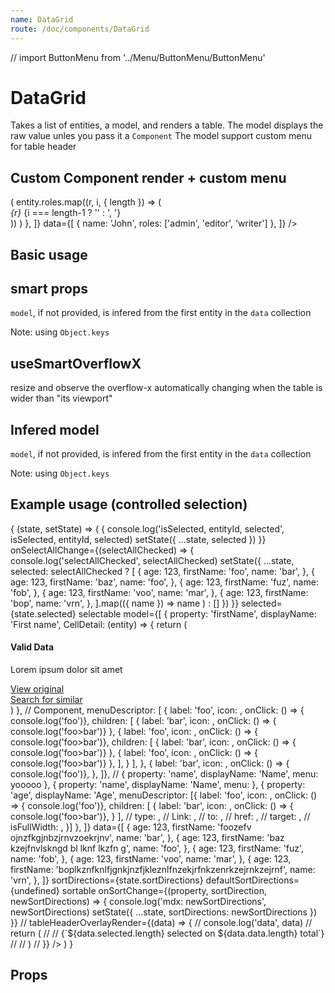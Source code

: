 ```yaml
---
name: DataGrid
route: /doc/components/DataGrid
---
```


// import ButtonMenu from '../Menu/ButtonMenu/ButtonMenu'




# DataGrid

Takes a list of entities, a model, and renders a table.
The model displays the raw value unles you pass it a `Component`
The model support custom menu for table header




## Custom Component render + custom menu

<Playground>
  <ThemeProvider>
  <DataGrid
    model={[
      { 
        property: 'name',
        displayName: 'Name',
      },
      {
        property: 'roles',
        displayName: 'User groups',
        Component: (entity) => (
          entity.roles.map((r, i, { length }) => (
            <div>
              <i>{r}</i>
              {i === length-1 ? '' : ', '}
            </div>
          ))
        )
      },
    ]}
    data={[
      { name: 'John', roles: ['admin', 'editor', 'writer'] },
    ]}
  />
</ThemeProvider>
</Playground>






## Basic usage

<Playground>
  <ThemeProvider>
    <DataGrid
      resizable
      model={[
        { property: 'constructor', displayName: 'Main Constructor' },
        { property: 'model', displayName: 'Vehicule Model' },
        { property: 'application', displayName: 'Terrain' },
      ]}
      data={[
        { constructor: 'SpaceX - $$$$$$$$$$$$$$$$ $$$$$$$$$$$$$$$ $$$$$$$$$$$$$$$ $$$$$$$$$$$$$$$ $$$$$$$$$$$$$$$ $$$$$$$$$$$$$$$ $$$$$$$$$$$$$$$$$$$$$$$$$$$$$$ $$$$$$$$$$$$$$$ $$$$$$$$$$$$$$$ $$$$$$$$$$$$$$$ $$$$$$$$$$$$$$$ $$$$$$$$$$$$$$$ $$$$$$$$$$$$$$$ $$$$$$$$$$$$$$$', model: 'falcon', application: 'space' },
        { constructor: 'Tesla', model: 'model X', application: 'earth, mars' },
        { constructor: 'SpaceX', model: 'dragon', application: 'space' },
      ]}
    />
  </ThemeProvider>
</Playground>




## smart props

`model`, if not provided, is infered from the first entity in the `data` collection

Note: using `Object.keys`


<Playground>
  <ThemeProvider>
    <DataGrid
      useSmartOverflowX
      resizable
      model={[{
        property: 'constructor',
        displayName: 'Constructor',
      }, {
        property: 'model',
        displayName: 'Model',
      }]}
      data={[
        { constructor: 'Application/vnd Openxmlformats Officedocument Presentationml Presentation', model: 'falcon', foo: 'bar', year: 2016 },
        { constructor: 'Tesla', model: 'model X', foo: 'bar', year: 2017  },
        { constructor: 'SpaceX', model: 'Falcon heavy', foo: 'bar', year: 2014  },
        { constructor: 'SpaceX', model: 'Falcon 9', foo: 'bar', year: 2018  },
        { constructor: 'SpaceX', model: 'Application/vnd Openxmlformats Officedocument Presentationml Presentation', foo: 'bar', year: 2019  },
      ]}
    />
  </ThemeProvider>
</Playground>




## useSmartOverflowX


resize and observe the overflow-x automatically changing when the table is wider than "its viewport"

<Playground>
  <ThemeProvider>
    <div>
      <DataGrid
        reorderable
        resizable
        useSmartOverflowX
        data={[
          { constructor: 'SpaceX - $$$$$$$$$$$$$$$$ $$$$$$$$$$$$$$$ $$$$$$$$$$$$$$$ $$$$$$$$$$$$$$$ $$$$$$$$$$$$$$$ $$$$$$$$$$$$$$$ $$$$$$$$$$$$$$$$$$$$$$$$$$$$$$ $$$$$$$$$$$$$$$ $$$$$$$$$$$$$$$ $$$$$$$$$$$$$$$ $$$$$$$$$$$$$$$ $$$$$$$$$$$$$$$ $$$$$$$$$$$$$$$ $$$$$$$$$$$$$$$', model: 'falcon  - $$$$$$$$$$$$$$$$', fooz: 'bar  - $$$$$$$$$$$$$$$$', foo: ' - $$$$$$$$$$$$$$$$', bar:  '- $$$$$$$$$$$$$$$$', baz: ' - $$$$$$$$$$$$$$$$ $$$$$$$$$$$$$$$$$$$$$$$$$$$$$$$$$$$$$$$$$$$$$$$$ $$$$$$$$$$$$$$$$$$$$$$$$$$$$$$$$$$$$$$$$$$$$$$$$ $$$$$$$$$$$$$$$$$$$$$$$$$$$$$$$$$$$$$$$$$$$$$$$$ $$$$$$$$$$$$$$$$$$$$$$$$$$$$$$$$$$$$$$$$$$$$$$$$ $$$$$$$$$$$$$$$$$$$$$$$$$$$$$$$$$$$$$$$$$$$$$$$$ $$$$$$$$$$$$$$$$$$$$$$$$$$$$$$$$$$$$$$$$$$$$$$$$ $$$$$$$$$$$$$$$$$$$$$$$$$$$$$$$$$$$$$$$$$$$$$$$$ $$$$$$$$$$$$$$$$$$$$$$$$$$$$$$$$$$$$$$$$$$$$$$$$ $$$$$$$$$$$$$$$$$$$$$$$$$$$$$$$$$$$$$$$$$$$$$$$$ $$$$$$$$$$$$$$$$$$$$$$$$$$$$$$$$$$$$$$$$$$$$$$$$ $$$$$$$$$$$$$$$$$$$$$$$$$$$$$$$$$$$$$$$$$$$$$$$$ $$$$$$$$$$$$$$$$$$$$$$$$$$$$$$$$' },
          { constructor: 'Tesla - $$$$$$$$$$$$$$$$', model: 'model X', fooz: 'bar  - $$$$$$$$$$$$$$$$', foo: ' - $$$$$$$$$$$$$$$$', bar:  '- $$$$$$$$$$$$$$$$', baz: ' - $$$$$$$$$$$$$$$$ $$$$$$$$$$$$$$$$$$$$$$$$$$$$$$$$$$$$$$$$$$$$$$$$ $$$$$$$$$$$$$$$$$$$$$$$$$$$$$$$$$$$$$$$$$$$$$$$$ $$$$$$$$$$$$$$$$$$$$$$$$$$$$$$$$$$$$$$$$$$$$$$$$ $$$$$$$$$$$$$$$$$$$$$$$$$$$$$$$$$$$$$$$$$$$$$$$$ $$$$$$$$$$$$$$$$$$$$$$$$$$$$$$$$$$$$$$$$$$$$$$$$ $$$$$$$$$$$$$$$$$$$$$$$$$$$$$$$$$$$$$$$$$$$$$$$$ $$$$$$$$$$$$$$$$$$$$$$$$$$$$$$$$$$$$$$$$$$$$$$$$ $$$$$$$$$$$$$$$$$$$$$$$$$$$$$$$$$$$$$$$$$$$$$$$$ $$$$$$$$$$$$$$$$$$$$$$$$$$$$$$$$$$$$$$$$$$$$$$$$ $$$$$$$$$$$$$$$$$$$$$$$$$$$$$$$$$$$$$$$$$$$$$$$$ $$$$$$$$$$$$$$$$$$$$$$$$$$$$$$$$$$$$$$$$$$$$$$$$ $$$$$$$$$$$$$$$$$$$$$$$$$$$$$$$$'  },
          { constructor: 'SpaceX - $$$$$$$$$$$$$$$$ $$$$$$$$$$$$$$$ $$$$$$$$$$$$$$$ $$$$$$$$$$$$$$$ $$$$$$$$$$$$$$$ $$$$$$$$$$$$$$$ $$$$$$$$$$$$$$$$$$$$$$$$$$$$$$ $$$$$$$$$$$$$$$ $$$$$$$$$$$$$$$ $$$$$$$$$$$$$$$ $$$$$$$$$$$$$$$ $$$$$$$$$$$$$$$ $$$$$$$$$$$$$$$ $$$$$$$$$$$$$$$', model: 'falcon  - $$$$$$$$$$$$$$$$', fooz: 'bar  - $$$$$$$$$$$$$$$$', foo: ' - $$$$$$$$$$$$$$$$', bar:  '- $$$$$$$$$$$$$$$$', baz: ' - $$$$$$$$$$$$$$$$ $$$$$$$$$$$$$$$$$$$$$$$$$$$$$$$$$$$$$$$$$$$$$$$$ $$$$$$$$$$$$$$$$$$$$$$$$$$$$$$$$$$$$$$$$$$$$$$$$ $$$$$$$$$$$$$$$$$$$$$$$$$$$$$$$$$$$$$$$$$$$$$$$$ $$$$$$$$$$$$$$$$$$$$$$$$$$$$$$$$$$$$$$$$$$$$$$$$ $$$$$$$$$$$$$$$$$$$$$$$$$$$$$$$$$$$$$$$$$$$$$$$$ $$$$$$$$$$$$$$$$$$$$$$$$$$$$$$$$$$$$$$$$$$$$$$$$ $$$$$$$$$$$$$$$$$$$$$$$$$$$$$$$$$$$$$$$$$$$$$$$$ $$$$$$$$$$$$$$$$$$$$$$$$$$$$$$$$$$$$$$$$$$$$$$$$ $$$$$$$$$$$$$$$$$$$$$$$$$$$$$$$$$$$$$$$$$$$$$$$$ $$$$$$$$$$$$$$$$$$$$$$$$$$$$$$$$$$$$$$$$$$$$$$$$ $$$$$$$$$$$$$$$$$$$$$$$$$$$$$$$$$$$$$$$$$$$$$$$$ $$$$$$$$$$$$$$$$$$$$$$$$$$$$$$$$' },
          { constructor: 'Tesla - $$$$$$$$$$$$$$$$', model: 'model X', fooz: 'bar  - $$$$$$$$$$$$$$$$', foo: ' - $$$$$$$$$$$$$$$$', bar:  '- $$$$$$$$$$$$$$$$', baz: ' - $$$$$$$$$$$$$$$$ $$$$$$$$$$$$$$$$$$$$$$$$$$$$$$$$$$$$$$$$$$$$$$$$ $$$$$$$$$$$$$$$$$$$$$$$$$$$$$$$$$$$$$$$$$$$$$$$$ $$$$$$$$$$$$$$$$$$$$$$$$$$$$$$$$$$$$$$$$$$$$$$$$ $$$$$$$$$$$$$$$$$$$$$$$$$$$$$$$$$$$$$$$$$$$$$$$$ $$$$$$$$$$$$$$$$$$$$$$$$$$$$$$$$$$$$$$$$$$$$$$$$ $$$$$$$$$$$$$$$$$$$$$$$$$$$$$$$$$$$$$$$$$$$$$$$$ $$$$$$$$$$$$$$$$$$$$$$$$$$$$$$$$$$$$$$$$$$$$$$$$ $$$$$$$$$$$$$$$$$$$$$$$$$$$$$$$$$$$$$$$$$$$$$$$$ $$$$$$$$$$$$$$$$$$$$$$$$$$$$$$$$$$$$$$$$$$$$$$$$ $$$$$$$$$$$$$$$$$$$$$$$$$$$$$$$$$$$$$$$$$$$$$$$$ $$$$$$$$$$$$$$$$$$$$$$$$$$$$$$$$$$$$$$$$$$$$$$$$ $$$$$$$$$$$$$$$$$$$$$$$$$$$$$$$$'  },
          { constructor: 'SpaceX - $$$$$$$$$$$$$$$$ $$$$$$$$$$$$$$$ $$$$$$$$$$$$$$$ $$$$$$$$$$$$$$$ $$$$$$$$$$$$$$$ $$$$$$$$$$$$$$$ $$$$$$$$$$$$$$$$$$$$$$$$$$$$$$ $$$$$$$$$$$$$$$ $$$$$$$$$$$$$$$ $$$$$$$$$$$$$$$ $$$$$$$$$$$$$$$ $$$$$$$$$$$$$$$ $$$$$$$$$$$$$$$ $$$$$$$$$$$$$$$', model: 'falcon  - $$$$$$$$$$$$$$$$', fooz: 'bar  - $$$$$$$$$$$$$$$$', foo: ' - $$$$$$$$$$$$$$$$', bar:  '- $$$$$$$$$$$$$$$$', baz: ' - $$$$$$$$$$$$$$$$ $$$$$$$$$$$$$$$$$$$$$$$$$$$$$$$$$$$$$$$$$$$$$$$$ $$$$$$$$$$$$$$$$$$$$$$$$$$$$$$$$$$$$$$$$$$$$$$$$ $$$$$$$$$$$$$$$$$$$$$$$$$$$$$$$$$$$$$$$$$$$$$$$$ $$$$$$$$$$$$$$$$$$$$$$$$$$$$$$$$$$$$$$$$$$$$$$$$ $$$$$$$$$$$$$$$$$$$$$$$$$$$$$$$$$$$$$$$$$$$$$$$$ $$$$$$$$$$$$$$$$$$$$$$$$$$$$$$$$$$$$$$$$$$$$$$$$ $$$$$$$$$$$$$$$$$$$$$$$$$$$$$$$$$$$$$$$$$$$$$$$$ $$$$$$$$$$$$$$$$$$$$$$$$$$$$$$$$$$$$$$$$$$$$$$$$ $$$$$$$$$$$$$$$$$$$$$$$$$$$$$$$$$$$$$$$$$$$$$$$$ $$$$$$$$$$$$$$$$$$$$$$$$$$$$$$$$$$$$$$$$$$$$$$$$ $$$$$$$$$$$$$$$$$$$$$$$$$$$$$$$$$$$$$$$$$$$$$$$$ $$$$$$$$$$$$$$$$$$$$$$$$$$$$$$$$' },
          { constructor: 'Tesla - $$$$$$$$$$$$$$$$', model: 'model X', fooz: 'bar  - $$$$$$$$$$$$$$$$', foo: ' - $$$$$$$$$$$$$$$$', bar:  '- $$$$$$$$$$$$$$$$', baz: ' - $$$$$$$$$$$$$$$$ $$$$$$$$$$$$$$$$$$$$$$$$$$$$$$$$$$$$$$$$$$$$$$$$ $$$$$$$$$$$$$$$$$$$$$$$$$$$$$$$$$$$$$$$$$$$$$$$$ $$$$$$$$$$$$$$$$$$$$$$$$$$$$$$$$$$$$$$$$$$$$$$$$ $$$$$$$$$$$$$$$$$$$$$$$$$$$$$$$$$$$$$$$$$$$$$$$$ $$$$$$$$$$$$$$$$$$$$$$$$$$$$$$$$$$$$$$$$$$$$$$$$ $$$$$$$$$$$$$$$$$$$$$$$$$$$$$$$$$$$$$$$$$$$$$$$$ $$$$$$$$$$$$$$$$$$$$$$$$$$$$$$$$$$$$$$$$$$$$$$$$ $$$$$$$$$$$$$$$$$$$$$$$$$$$$$$$$$$$$$$$$$$$$$$$$ $$$$$$$$$$$$$$$$$$$$$$$$$$$$$$$$$$$$$$$$$$$$$$$$ $$$$$$$$$$$$$$$$$$$$$$$$$$$$$$$$$$$$$$$$$$$$$$$$ $$$$$$$$$$$$$$$$$$$$$$$$$$$$$$$$$$$$$$$$$$$$$$$$ $$$$$$$$$$$$$$$$$$$$$$$$$$$$$$$$'  },
          { constructor: 'SpaceX - $$$$$$$$$$$$$$$$ $$$$$$$$$$$$$$$ $$$$$$$$$$$$$$$ $$$$$$$$$$$$$$$ $$$$$$$$$$$$$$$ $$$$$$$$$$$$$$$ $$$$$$$$$$$$$$$$$$$$$$$$$$$$$$ $$$$$$$$$$$$$$$ $$$$$$$$$$$$$$$ $$$$$$$$$$$$$$$ $$$$$$$$$$$$$$$ $$$$$$$$$$$$$$$ $$$$$$$$$$$$$$$ $$$$$$$$$$$$$$$', model: 'falcon  - $$$$$$$$$$$$$$$$', fooz: 'bar  - $$$$$$$$$$$$$$$$', foo: ' - $$$$$$$$$$$$$$$$', bar:  '- $$$$$$$$$$$$$$$$', baz: ' - $$$$$$$$$$$$$$$$ $$$$$$$$$$$$$$$$$$$$$$$$$$$$$$$$$$$$$$$$$$$$$$$$ $$$$$$$$$$$$$$$$$$$$$$$$$$$$$$$$$$$$$$$$$$$$$$$$ $$$$$$$$$$$$$$$$$$$$$$$$$$$$$$$$$$$$$$$$$$$$$$$$ $$$$$$$$$$$$$$$$$$$$$$$$$$$$$$$$$$$$$$$$$$$$$$$$ $$$$$$$$$$$$$$$$$$$$$$$$$$$$$$$$$$$$$$$$$$$$$$$$ $$$$$$$$$$$$$$$$$$$$$$$$$$$$$$$$$$$$$$$$$$$$$$$$ $$$$$$$$$$$$$$$$$$$$$$$$$$$$$$$$$$$$$$$$$$$$$$$$ $$$$$$$$$$$$$$$$$$$$$$$$$$$$$$$$$$$$$$$$$$$$$$$$ $$$$$$$$$$$$$$$$$$$$$$$$$$$$$$$$$$$$$$$$$$$$$$$$ $$$$$$$$$$$$$$$$$$$$$$$$$$$$$$$$$$$$$$$$$$$$$$$$ $$$$$$$$$$$$$$$$$$$$$$$$$$$$$$$$$$$$$$$$$$$$$$$$ $$$$$$$$$$$$$$$$$$$$$$$$$$$$$$$$' },
          { constructor: 'Tesla - $$$$$$$$$$$$$$$$', model: 'model X', fooz: 'bar  - $$$$$$$$$$$$$$$$', foo: ' - $$$$$$$$$$$$$$$$', bar:  '- $$$$$$$$$$$$$$$$', baz: ' - $$$$$$$$$$$$$$$$ $$$$$$$$$$$$$$$$$$$$$$$$$$$$$$$$$$$$$$$$$$$$$$$$ $$$$$$$$$$$$$$$$$$$$$$$$$$$$$$$$$$$$$$$$$$$$$$$$ $$$$$$$$$$$$$$$$$$$$$$$$$$$$$$$$$$$$$$$$$$$$$$$$ $$$$$$$$$$$$$$$$$$$$$$$$$$$$$$$$$$$$$$$$$$$$$$$$ $$$$$$$$$$$$$$$$$$$$$$$$$$$$$$$$$$$$$$$$$$$$$$$$ $$$$$$$$$$$$$$$$$$$$$$$$$$$$$$$$$$$$$$$$$$$$$$$$ $$$$$$$$$$$$$$$$$$$$$$$$$$$$$$$$$$$$$$$$$$$$$$$$ $$$$$$$$$$$$$$$$$$$$$$$$$$$$$$$$$$$$$$$$$$$$$$$$ $$$$$$$$$$$$$$$$$$$$$$$$$$$$$$$$$$$$$$$$$$$$$$$$ $$$$$$$$$$$$$$$$$$$$$$$$$$$$$$$$$$$$$$$$$$$$$$$$ $$$$$$$$$$$$$$$$$$$$$$$$$$$$$$$$$$$$$$$$$$$$$$$$ $$$$$$$$$$$$$$$$$$$$$$$$$$$$$$$$'  },
          { constructor: 'SpaceX - $$$$$$$$$$$$$$$$ $$$$$$$$$$$$$$$ $$$$$$$$$$$$$$$ $$$$$$$$$$$$$$$ $$$$$$$$$$$$$$$ $$$$$$$$$$$$$$$ $$$$$$$$$$$$$$$$$$$$$$$$$$$$$$ $$$$$$$$$$$$$$$ $$$$$$$$$$$$$$$ $$$$$$$$$$$$$$$ $$$$$$$$$$$$$$$ $$$$$$$$$$$$$$$ $$$$$$$$$$$$$$$ $$$$$$$$$$$$$$$', model: 'falcon  - $$$$$$$$$$$$$$$$', fooz: 'bar  - $$$$$$$$$$$$$$$$', foo: ' - $$$$$$$$$$$$$$$$', bar:  '- $$$$$$$$$$$$$$$$', baz: ' - $$$$$$$$$$$$$$$$ $$$$$$$$$$$$$$$$$$$$$$$$$$$$$$$$$$$$$$$$$$$$$$$$ $$$$$$$$$$$$$$$$$$$$$$$$$$$$$$$$$$$$$$$$$$$$$$$$ $$$$$$$$$$$$$$$$$$$$$$$$$$$$$$$$$$$$$$$$$$$$$$$$ $$$$$$$$$$$$$$$$$$$$$$$$$$$$$$$$$$$$$$$$$$$$$$$$ $$$$$$$$$$$$$$$$$$$$$$$$$$$$$$$$$$$$$$$$$$$$$$$$ $$$$$$$$$$$$$$$$$$$$$$$$$$$$$$$$$$$$$$$$$$$$$$$$ $$$$$$$$$$$$$$$$$$$$$$$$$$$$$$$$$$$$$$$$$$$$$$$$ $$$$$$$$$$$$$$$$$$$$$$$$$$$$$$$$$$$$$$$$$$$$$$$$ $$$$$$$$$$$$$$$$$$$$$$$$$$$$$$$$$$$$$$$$$$$$$$$$ $$$$$$$$$$$$$$$$$$$$$$$$$$$$$$$$$$$$$$$$$$$$$$$$ $$$$$$$$$$$$$$$$$$$$$$$$$$$$$$$$$$$$$$$$$$$$$$$$ $$$$$$$$$$$$$$$$$$$$$$$$$$$$$$$$' },
          { constructor: 'Tesla - $$$$$$$$$$$$$$$$', model: 'model X', fooz: 'bar  - $$$$$$$$$$$$$$$$', foo: ' - $$$$$$$$$$$$$$$$', bar:  '- $$$$$$$$$$$$$$$$', baz: ' - $$$$$$$$$$$$$$$$ $$$$$$$$$$$$$$$$$$$$$$$$$$$$$$$$$$$$$$$$$$$$$$$$ $$$$$$$$$$$$$$$$$$$$$$$$$$$$$$$$$$$$$$$$$$$$$$$$ $$$$$$$$$$$$$$$$$$$$$$$$$$$$$$$$$$$$$$$$$$$$$$$$ $$$$$$$$$$$$$$$$$$$$$$$$$$$$$$$$$$$$$$$$$$$$$$$$ $$$$$$$$$$$$$$$$$$$$$$$$$$$$$$$$$$$$$$$$$$$$$$$$ $$$$$$$$$$$$$$$$$$$$$$$$$$$$$$$$$$$$$$$$$$$$$$$$ $$$$$$$$$$$$$$$$$$$$$$$$$$$$$$$$$$$$$$$$$$$$$$$$ $$$$$$$$$$$$$$$$$$$$$$$$$$$$$$$$$$$$$$$$$$$$$$$$ $$$$$$$$$$$$$$$$$$$$$$$$$$$$$$$$$$$$$$$$$$$$$$$$ $$$$$$$$$$$$$$$$$$$$$$$$$$$$$$$$$$$$$$$$$$$$$$$$ $$$$$$$$$$$$$$$$$$$$$$$$$$$$$$$$$$$$$$$$$$$$$$$$ $$$$$$$$$$$$$$$$$$$$$$$$$$$$$$$$'  },
          { constructor: 'SpaceX - $$$$$$$$$$$$$$$$ $$$$$$$$$$$$$$$ $$$$$$$$$$$$$$$ $$$$$$$$$$$$$$$ $$$$$$$$$$$$$$$ $$$$$$$$$$$$$$$ $$$$$$$$$$$$$$$$$$$$$$$$$$$$$$ $$$$$$$$$$$$$$$ $$$$$$$$$$$$$$$ $$$$$$$$$$$$$$$ $$$$$$$$$$$$$$$ $$$$$$$$$$$$$$$ $$$$$$$$$$$$$$$ $$$$$$$$$$$$$$$', model: 'falcon  - $$$$$$$$$$$$$$$$', fooz: 'bar  - $$$$$$$$$$$$$$$$', foo: ' - $$$$$$$$$$$$$$$$', bar:  '- $$$$$$$$$$$$$$$$', baz: ' - $$$$$$$$$$$$$$$$ $$$$$$$$$$$$$$$$$$$$$$$$$$$$$$$$$$$$$$$$$$$$$$$$ $$$$$$$$$$$$$$$$$$$$$$$$$$$$$$$$$$$$$$$$$$$$$$$$ $$$$$$$$$$$$$$$$$$$$$$$$$$$$$$$$$$$$$$$$$$$$$$$$ $$$$$$$$$$$$$$$$$$$$$$$$$$$$$$$$$$$$$$$$$$$$$$$$ $$$$$$$$$$$$$$$$$$$$$$$$$$$$$$$$$$$$$$$$$$$$$$$$ $$$$$$$$$$$$$$$$$$$$$$$$$$$$$$$$$$$$$$$$$$$$$$$$ $$$$$$$$$$$$$$$$$$$$$$$$$$$$$$$$$$$$$$$$$$$$$$$$ $$$$$$$$$$$$$$$$$$$$$$$$$$$$$$$$$$$$$$$$$$$$$$$$ $$$$$$$$$$$$$$$$$$$$$$$$$$$$$$$$$$$$$$$$$$$$$$$$ $$$$$$$$$$$$$$$$$$$$$$$$$$$$$$$$$$$$$$$$$$$$$$$$ $$$$$$$$$$$$$$$$$$$$$$$$$$$$$$$$$$$$$$$$$$$$$$$$ $$$$$$$$$$$$$$$$$$$$$$$$$$$$$$$$' },
          { constructor: 'Tesla - $$$$$$$$$$$$$$$$', model: 'model X', fooz: 'bar  - $$$$$$$$$$$$$$$$', foo: ' - $$$$$$$$$$$$$$$$', bar:  '- $$$$$$$$$$$$$$$$', baz: ' - $$$$$$$$$$$$$$$$ $$$$$$$$$$$$$$$$$$$$$$$$$$$$$$$$$$$$$$$$$$$$$$$$ $$$$$$$$$$$$$$$$$$$$$$$$$$$$$$$$$$$$$$$$$$$$$$$$ $$$$$$$$$$$$$$$$$$$$$$$$$$$$$$$$$$$$$$$$$$$$$$$$ $$$$$$$$$$$$$$$$$$$$$$$$$$$$$$$$$$$$$$$$$$$$$$$$ $$$$$$$$$$$$$$$$$$$$$$$$$$$$$$$$$$$$$$$$$$$$$$$$ $$$$$$$$$$$$$$$$$$$$$$$$$$$$$$$$$$$$$$$$$$$$$$$$ $$$$$$$$$$$$$$$$$$$$$$$$$$$$$$$$$$$$$$$$$$$$$$$$ $$$$$$$$$$$$$$$$$$$$$$$$$$$$$$$$$$$$$$$$$$$$$$$$ $$$$$$$$$$$$$$$$$$$$$$$$$$$$$$$$$$$$$$$$$$$$$$$$ $$$$$$$$$$$$$$$$$$$$$$$$$$$$$$$$$$$$$$$$$$$$$$$$ $$$$$$$$$$$$$$$$$$$$$$$$$$$$$$$$$$$$$$$$$$$$$$$$ $$$$$$$$$$$$$$$$$$$$$$$$$$$$$$$$'  },
          { constructor: 'SpaceX - $$$$$$$$$$$$$$$$ $$$$$$$$$$$$$$$ $$$$$$$$$$$$$$$ $$$$$$$$$$$$$$$ $$$$$$$$$$$$$$$ $$$$$$$$$$$$$$$ $$$$$$$$$$$$$$$$$$$$$$$$$$$$$$ $$$$$$$$$$$$$$$ $$$$$$$$$$$$$$$ $$$$$$$$$$$$$$$ $$$$$$$$$$$$$$$ $$$$$$$$$$$$$$$ $$$$$$$$$$$$$$$ $$$$$$$$$$$$$$$', model: 'falcon  - $$$$$$$$$$$$$$$$', fooz: 'bar  - $$$$$$$$$$$$$$$$', foo: ' - $$$$$$$$$$$$$$$$', bar:  '- $$$$$$$$$$$$$$$$', baz: ' - $$$$$$$$$$$$$$$$ $$$$$$$$$$$$$$$$$$$$$$$$$$$$$$$$$$$$$$$$$$$$$$$$ $$$$$$$$$$$$$$$$$$$$$$$$$$$$$$$$$$$$$$$$$$$$$$$$ $$$$$$$$$$$$$$$$$$$$$$$$$$$$$$$$$$$$$$$$$$$$$$$$ $$$$$$$$$$$$$$$$$$$$$$$$$$$$$$$$$$$$$$$$$$$$$$$$ $$$$$$$$$$$$$$$$$$$$$$$$$$$$$$$$$$$$$$$$$$$$$$$$ $$$$$$$$$$$$$$$$$$$$$$$$$$$$$$$$$$$$$$$$$$$$$$$$ $$$$$$$$$$$$$$$$$$$$$$$$$$$$$$$$$$$$$$$$$$$$$$$$ $$$$$$$$$$$$$$$$$$$$$$$$$$$$$$$$$$$$$$$$$$$$$$$$ $$$$$$$$$$$$$$$$$$$$$$$$$$$$$$$$$$$$$$$$$$$$$$$$ $$$$$$$$$$$$$$$$$$$$$$$$$$$$$$$$$$$$$$$$$$$$$$$$ $$$$$$$$$$$$$$$$$$$$$$$$$$$$$$$$$$$$$$$$$$$$$$$$ $$$$$$$$$$$$$$$$$$$$$$$$$$$$$$$$' },
          { constructor: 'Tesla - $$$$$$$$$$$$$$$$', model: 'model X', fooz: 'bar  - $$$$$$$$$$$$$$$$', foo: ' - $$$$$$$$$$$$$$$$', bar:  '- $$$$$$$$$$$$$$$$', baz: ' - $$$$$$$$$$$$$$$$ $$$$$$$$$$$$$$$$$$$$$$$$$$$$$$$$$$$$$$$$$$$$$$$$ $$$$$$$$$$$$$$$$$$$$$$$$$$$$$$$$$$$$$$$$$$$$$$$$ $$$$$$$$$$$$$$$$$$$$$$$$$$$$$$$$$$$$$$$$$$$$$$$$ $$$$$$$$$$$$$$$$$$$$$$$$$$$$$$$$$$$$$$$$$$$$$$$$ $$$$$$$$$$$$$$$$$$$$$$$$$$$$$$$$$$$$$$$$$$$$$$$$ $$$$$$$$$$$$$$$$$$$$$$$$$$$$$$$$$$$$$$$$$$$$$$$$ $$$$$$$$$$$$$$$$$$$$$$$$$$$$$$$$$$$$$$$$$$$$$$$$ $$$$$$$$$$$$$$$$$$$$$$$$$$$$$$$$$$$$$$$$$$$$$$$$ $$$$$$$$$$$$$$$$$$$$$$$$$$$$$$$$$$$$$$$$$$$$$$$$ $$$$$$$$$$$$$$$$$$$$$$$$$$$$$$$$$$$$$$$$$$$$$$$$ $$$$$$$$$$$$$$$$$$$$$$$$$$$$$$$$$$$$$$$$$$$$$$$$ $$$$$$$$$$$$$$$$$$$$$$$$$$$$$$$$'  },
          { constructor: 'SpaceX - $$$$$$$$$$$$$$$$ $$$$$$$$$$$$$$$ $$$$$$$$$$$$$$$ $$$$$$$$$$$$$$$ $$$$$$$$$$$$$$$ $$$$$$$$$$$$$$$ $$$$$$$$$$$$$$$$$$$$$$$$$$$$$$ $$$$$$$$$$$$$$$ $$$$$$$$$$$$$$$ $$$$$$$$$$$$$$$ $$$$$$$$$$$$$$$ $$$$$$$$$$$$$$$ $$$$$$$$$$$$$$$ $$$$$$$$$$$$$$$', model: 'falcon  - $$$$$$$$$$$$$$$$', fooz: 'bar  - $$$$$$$$$$$$$$$$', foo: ' - $$$$$$$$$$$$$$$$', bar:  '- $$$$$$$$$$$$$$$$', baz: ' - $$$$$$$$$$$$$$$$ $$$$$$$$$$$$$$$$$$$$$$$$$$$$$$$$$$$$$$$$$$$$$$$$ $$$$$$$$$$$$$$$$$$$$$$$$$$$$$$$$$$$$$$$$$$$$$$$$ $$$$$$$$$$$$$$$$$$$$$$$$$$$$$$$$$$$$$$$$$$$$$$$$ $$$$$$$$$$$$$$$$$$$$$$$$$$$$$$$$$$$$$$$$$$$$$$$$ $$$$$$$$$$$$$$$$$$$$$$$$$$$$$$$$$$$$$$$$$$$$$$$$ $$$$$$$$$$$$$$$$$$$$$$$$$$$$$$$$$$$$$$$$$$$$$$$$ $$$$$$$$$$$$$$$$$$$$$$$$$$$$$$$$$$$$$$$$$$$$$$$$ $$$$$$$$$$$$$$$$$$$$$$$$$$$$$$$$$$$$$$$$$$$$$$$$ $$$$$$$$$$$$$$$$$$$$$$$$$$$$$$$$$$$$$$$$$$$$$$$$ $$$$$$$$$$$$$$$$$$$$$$$$$$$$$$$$$$$$$$$$$$$$$$$$ $$$$$$$$$$$$$$$$$$$$$$$$$$$$$$$$$$$$$$$$$$$$$$$$ $$$$$$$$$$$$$$$$$$$$$$$$$$$$$$$$' },
          { constructor: 'Tesla - $$$$$$$$$$$$$$$$', model: 'model X', fooz: 'bar  - $$$$$$$$$$$$$$$$', foo: ' - $$$$$$$$$$$$$$$$', bar:  '- $$$$$$$$$$$$$$$$', baz: ' - $$$$$$$$$$$$$$$$ $$$$$$$$$$$$$$$$$$$$$$$$$$$$$$$$$$$$$$$$$$$$$$$$ $$$$$$$$$$$$$$$$$$$$$$$$$$$$$$$$$$$$$$$$$$$$$$$$ $$$$$$$$$$$$$$$$$$$$$$$$$$$$$$$$$$$$$$$$$$$$$$$$ $$$$$$$$$$$$$$$$$$$$$$$$$$$$$$$$$$$$$$$$$$$$$$$$ $$$$$$$$$$$$$$$$$$$$$$$$$$$$$$$$$$$$$$$$$$$$$$$$ $$$$$$$$$$$$$$$$$$$$$$$$$$$$$$$$$$$$$$$$$$$$$$$$ $$$$$$$$$$$$$$$$$$$$$$$$$$$$$$$$$$$$$$$$$$$$$$$$ $$$$$$$$$$$$$$$$$$$$$$$$$$$$$$$$$$$$$$$$$$$$$$$$ $$$$$$$$$$$$$$$$$$$$$$$$$$$$$$$$$$$$$$$$$$$$$$$$ $$$$$$$$$$$$$$$$$$$$$$$$$$$$$$$$$$$$$$$$$$$$$$$$ $$$$$$$$$$$$$$$$$$$$$$$$$$$$$$$$$$$$$$$$$$$$$$$$ $$$$$$$$$$$$$$$$$$$$$$$$$$$$$$$$'  },
          { constructor: 'SpaceX - $$$$$$$$$$$$$$$$ $$$$$$$$$$$$$$$ $$$$$$$$$$$$$$$ $$$$$$$$$$$$$$$ $$$$$$$$$$$$$$$ $$$$$$$$$$$$$$$ $$$$$$$$$$$$$$$$$$$$$$$$$$$$$$ $$$$$$$$$$$$$$$ $$$$$$$$$$$$$$$ $$$$$$$$$$$$$$$ $$$$$$$$$$$$$$$ $$$$$$$$$$$$$$$ $$$$$$$$$$$$$$$ $$$$$$$$$$$$$$$', model: 'falcon  - $$$$$$$$$$$$$$$$', fooz: 'bar  - $$$$$$$$$$$$$$$$', foo: ' - $$$$$$$$$$$$$$$$', bar:  '- $$$$$$$$$$$$$$$$', baz: ' - $$$$$$$$$$$$$$$$ $$$$$$$$$$$$$$$$$$$$$$$$$$$$$$$$$$$$$$$$$$$$$$$$ $$$$$$$$$$$$$$$$$$$$$$$$$$$$$$$$$$$$$$$$$$$$$$$$ $$$$$$$$$$$$$$$$$$$$$$$$$$$$$$$$$$$$$$$$$$$$$$$$ $$$$$$$$$$$$$$$$$$$$$$$$$$$$$$$$$$$$$$$$$$$$$$$$ $$$$$$$$$$$$$$$$$$$$$$$$$$$$$$$$$$$$$$$$$$$$$$$$ $$$$$$$$$$$$$$$$$$$$$$$$$$$$$$$$$$$$$$$$$$$$$$$$ $$$$$$$$$$$$$$$$$$$$$$$$$$$$$$$$$$$$$$$$$$$$$$$$ $$$$$$$$$$$$$$$$$$$$$$$$$$$$$$$$$$$$$$$$$$$$$$$$ $$$$$$$$$$$$$$$$$$$$$$$$$$$$$$$$$$$$$$$$$$$$$$$$ $$$$$$$$$$$$$$$$$$$$$$$$$$$$$$$$$$$$$$$$$$$$$$$$ $$$$$$$$$$$$$$$$$$$$$$$$$$$$$$$$$$$$$$$$$$$$$$$$ $$$$$$$$$$$$$$$$$$$$$$$$$$$$$$$$' },
          { constructor: 'Tesla - $$$$$$$$$$$$$$$$', model: 'model X', fooz: 'bar  - $$$$$$$$$$$$$$$$', foo: ' - $$$$$$$$$$$$$$$$', bar:  '- $$$$$$$$$$$$$$$$', baz: ' - $$$$$$$$$$$$$$$$ $$$$$$$$$$$$$$$$$$$$$$$$$$$$$$$$$$$$$$$$$$$$$$$$ $$$$$$$$$$$$$$$$$$$$$$$$$$$$$$$$$$$$$$$$$$$$$$$$ $$$$$$$$$$$$$$$$$$$$$$$$$$$$$$$$$$$$$$$$$$$$$$$$ $$$$$$$$$$$$$$$$$$$$$$$$$$$$$$$$$$$$$$$$$$$$$$$$ $$$$$$$$$$$$$$$$$$$$$$$$$$$$$$$$$$$$$$$$$$$$$$$$ $$$$$$$$$$$$$$$$$$$$$$$$$$$$$$$$$$$$$$$$$$$$$$$$ $$$$$$$$$$$$$$$$$$$$$$$$$$$$$$$$$$$$$$$$$$$$$$$$ $$$$$$$$$$$$$$$$$$$$$$$$$$$$$$$$$$$$$$$$$$$$$$$$ $$$$$$$$$$$$$$$$$$$$$$$$$$$$$$$$$$$$$$$$$$$$$$$$ $$$$$$$$$$$$$$$$$$$$$$$$$$$$$$$$$$$$$$$$$$$$$$$$ $$$$$$$$$$$$$$$$$$$$$$$$$$$$$$$$$$$$$$$$$$$$$$$$ $$$$$$$$$$$$$$$$$$$$$$$$$$$$$$$$'  },
          { constructor: 'SpaceX - $$$$$$$$$$$$$$$$ $$$$$$$$$$$$$$$ $$$$$$$$$$$$$$$ $$$$$$$$$$$$$$$ $$$$$$$$$$$$$$$ $$$$$$$$$$$$$$$ $$$$$$$$$$$$$$$$$$$$$$$$$$$$$$ $$$$$$$$$$$$$$$ $$$$$$$$$$$$$$$ $$$$$$$$$$$$$$$ $$$$$$$$$$$$$$$ $$$$$$$$$$$$$$$ $$$$$$$$$$$$$$$ $$$$$$$$$$$$$$$', model: 'falcon  - $$$$$$$$$$$$$$$$', fooz: 'bar  - $$$$$$$$$$$$$$$$', foo: ' - $$$$$$$$$$$$$$$$', bar:  '- $$$$$$$$$$$$$$$$', baz: ' - $$$$$$$$$$$$$$$$ $$$$$$$$$$$$$$$$$$$$$$$$$$$$$$$$$$$$$$$$$$$$$$$$ $$$$$$$$$$$$$$$$$$$$$$$$$$$$$$$$$$$$$$$$$$$$$$$$ $$$$$$$$$$$$$$$$$$$$$$$$$$$$$$$$$$$$$$$$$$$$$$$$ $$$$$$$$$$$$$$$$$$$$$$$$$$$$$$$$$$$$$$$$$$$$$$$$ $$$$$$$$$$$$$$$$$$$$$$$$$$$$$$$$$$$$$$$$$$$$$$$$ $$$$$$$$$$$$$$$$$$$$$$$$$$$$$$$$$$$$$$$$$$$$$$$$ $$$$$$$$$$$$$$$$$$$$$$$$$$$$$$$$$$$$$$$$$$$$$$$$ $$$$$$$$$$$$$$$$$$$$$$$$$$$$$$$$$$$$$$$$$$$$$$$$ $$$$$$$$$$$$$$$$$$$$$$$$$$$$$$$$$$$$$$$$$$$$$$$$ $$$$$$$$$$$$$$$$$$$$$$$$$$$$$$$$$$$$$$$$$$$$$$$$ $$$$$$$$$$$$$$$$$$$$$$$$$$$$$$$$$$$$$$$$$$$$$$$$ $$$$$$$$$$$$$$$$$$$$$$$$$$$$$$$$' },
          { constructor: 'Tesla - $$$$$$$$$$$$$$$$', model: 'model X', fooz: 'bar  - $$$$$$$$$$$$$$$$', foo: ' - $$$$$$$$$$$$$$$$', bar:  '- $$$$$$$$$$$$$$$$', baz: ' - $$$$$$$$$$$$$$$$ $$$$$$$$$$$$$$$$$$$$$$$$$$$$$$$$$$$$$$$$$$$$$$$$ $$$$$$$$$$$$$$$$$$$$$$$$$$$$$$$$$$$$$$$$$$$$$$$$ $$$$$$$$$$$$$$$$$$$$$$$$$$$$$$$$$$$$$$$$$$$$$$$$ $$$$$$$$$$$$$$$$$$$$$$$$$$$$$$$$$$$$$$$$$$$$$$$$ $$$$$$$$$$$$$$$$$$$$$$$$$$$$$$$$$$$$$$$$$$$$$$$$ $$$$$$$$$$$$$$$$$$$$$$$$$$$$$$$$$$$$$$$$$$$$$$$$ $$$$$$$$$$$$$$$$$$$$$$$$$$$$$$$$$$$$$$$$$$$$$$$$ $$$$$$$$$$$$$$$$$$$$$$$$$$$$$$$$$$$$$$$$$$$$$$$$ $$$$$$$$$$$$$$$$$$$$$$$$$$$$$$$$$$$$$$$$$$$$$$$$ $$$$$$$$$$$$$$$$$$$$$$$$$$$$$$$$$$$$$$$$$$$$$$$$ $$$$$$$$$$$$$$$$$$$$$$$$$$$$$$$$$$$$$$$$$$$$$$$$ $$$$$$$$$$$$$$$$$$$$$$$$$$$$$$$$'  },
          { constructor: 'SpaceX - $$$$$$$$$$$$$$$$ $$$$$$$$$$$$$$$ $$$$$$$$$$$$$$$ $$$$$$$$$$$$$$$ $$$$$$$$$$$$$$$ $$$$$$$$$$$$$$$ $$$$$$$$$$$$$$$$$$$$$$$$$$$$$$ $$$$$$$$$$$$$$$ $$$$$$$$$$$$$$$ $$$$$$$$$$$$$$$ $$$$$$$$$$$$$$$ $$$$$$$$$$$$$$$ $$$$$$$$$$$$$$$ $$$$$$$$$$$$$$$', model: 'falcon  - $$$$$$$$$$$$$$$$', fooz: 'bar  - $$$$$$$$$$$$$$$$', foo: ' - $$$$$$$$$$$$$$$$', bar:  '- $$$$$$$$$$$$$$$$', baz: ' - $$$$$$$$$$$$$$$$ $$$$$$$$$$$$$$$$$$$$$$$$$$$$$$$$$$$$$$$$$$$$$$$$ $$$$$$$$$$$$$$$$$$$$$$$$$$$$$$$$$$$$$$$$$$$$$$$$ $$$$$$$$$$$$$$$$$$$$$$$$$$$$$$$$$$$$$$$$$$$$$$$$ $$$$$$$$$$$$$$$$$$$$$$$$$$$$$$$$$$$$$$$$$$$$$$$$ $$$$$$$$$$$$$$$$$$$$$$$$$$$$$$$$$$$$$$$$$$$$$$$$ $$$$$$$$$$$$$$$$$$$$$$$$$$$$$$$$$$$$$$$$$$$$$$$$ $$$$$$$$$$$$$$$$$$$$$$$$$$$$$$$$$$$$$$$$$$$$$$$$ $$$$$$$$$$$$$$$$$$$$$$$$$$$$$$$$$$$$$$$$$$$$$$$$ $$$$$$$$$$$$$$$$$$$$$$$$$$$$$$$$$$$$$$$$$$$$$$$$ $$$$$$$$$$$$$$$$$$$$$$$$$$$$$$$$$$$$$$$$$$$$$$$$ $$$$$$$$$$$$$$$$$$$$$$$$$$$$$$$$$$$$$$$$$$$$$$$$ $$$$$$$$$$$$$$$$$$$$$$$$$$$$$$$$' },
          { constructor: 'Tesla - $$$$$$$$$$$$$$$$', model: 'model X', fooz: 'bar  - $$$$$$$$$$$$$$$$', foo: ' - $$$$$$$$$$$$$$$$', bar:  '- $$$$$$$$$$$$$$$$', baz: ' - $$$$$$$$$$$$$$$$ $$$$$$$$$$$$$$$$$$$$$$$$$$$$$$$$$$$$$$$$$$$$$$$$ $$$$$$$$$$$$$$$$$$$$$$$$$$$$$$$$$$$$$$$$$$$$$$$$ $$$$$$$$$$$$$$$$$$$$$$$$$$$$$$$$$$$$$$$$$$$$$$$$ $$$$$$$$$$$$$$$$$$$$$$$$$$$$$$$$$$$$$$$$$$$$$$$$ $$$$$$$$$$$$$$$$$$$$$$$$$$$$$$$$$$$$$$$$$$$$$$$$ $$$$$$$$$$$$$$$$$$$$$$$$$$$$$$$$$$$$$$$$$$$$$$$$ $$$$$$$$$$$$$$$$$$$$$$$$$$$$$$$$$$$$$$$$$$$$$$$$ $$$$$$$$$$$$$$$$$$$$$$$$$$$$$$$$$$$$$$$$$$$$$$$$ $$$$$$$$$$$$$$$$$$$$$$$$$$$$$$$$$$$$$$$$$$$$$$$$ $$$$$$$$$$$$$$$$$$$$$$$$$$$$$$$$$$$$$$$$$$$$$$$$ $$$$$$$$$$$$$$$$$$$$$$$$$$$$$$$$$$$$$$$$$$$$$$$$ $$$$$$$$$$$$$$$$$$$$$$$$$$$$$$$$'  },
          { constructor: 'SpaceX - $$$$$$$$$$$$$$$$ $$$$$$$$$$$$$$$ $$$$$$$$$$$$$$$ $$$$$$$$$$$$$$$ $$$$$$$$$$$$$$$ $$$$$$$$$$$$$$$ $$$$$$$$$$$$$$$$$$$$$$$$$$$$$$ $$$$$$$$$$$$$$$ $$$$$$$$$$$$$$$ $$$$$$$$$$$$$$$ $$$$$$$$$$$$$$$ $$$$$$$$$$$$$$$ $$$$$$$$$$$$$$$ $$$$$$$$$$$$$$$', model: 'falcon  - $$$$$$$$$$$$$$$$', fooz: 'bar  - $$$$$$$$$$$$$$$$', foo: ' - $$$$$$$$$$$$$$$$', bar:  '- $$$$$$$$$$$$$$$$', baz: ' - $$$$$$$$$$$$$$$$ $$$$$$$$$$$$$$$$$$$$$$$$$$$$$$$$$$$$$$$$$$$$$$$$ $$$$$$$$$$$$$$$$$$$$$$$$$$$$$$$$$$$$$$$$$$$$$$$$ $$$$$$$$$$$$$$$$$$$$$$$$$$$$$$$$$$$$$$$$$$$$$$$$ $$$$$$$$$$$$$$$$$$$$$$$$$$$$$$$$$$$$$$$$$$$$$$$$ $$$$$$$$$$$$$$$$$$$$$$$$$$$$$$$$$$$$$$$$$$$$$$$$ $$$$$$$$$$$$$$$$$$$$$$$$$$$$$$$$$$$$$$$$$$$$$$$$ $$$$$$$$$$$$$$$$$$$$$$$$$$$$$$$$$$$$$$$$$$$$$$$$ $$$$$$$$$$$$$$$$$$$$$$$$$$$$$$$$$$$$$$$$$$$$$$$$ $$$$$$$$$$$$$$$$$$$$$$$$$$$$$$$$$$$$$$$$$$$$$$$$ $$$$$$$$$$$$$$$$$$$$$$$$$$$$$$$$$$$$$$$$$$$$$$$$ $$$$$$$$$$$$$$$$$$$$$$$$$$$$$$$$$$$$$$$$$$$$$$$$ $$$$$$$$$$$$$$$$$$$$$$$$$$$$$$$$' },
          { constructor: 'Tesla - $$$$$$$$$$$$$$$$', model: 'model X', fooz: 'bar  - $$$$$$$$$$$$$$$$', foo: ' - $$$$$$$$$$$$$$$$', bar:  '- $$$$$$$$$$$$$$$$', baz: ' - $$$$$$$$$$$$$$$$ $$$$$$$$$$$$$$$$$$$$$$$$$$$$$$$$$$$$$$$$$$$$$$$$ $$$$$$$$$$$$$$$$$$$$$$$$$$$$$$$$$$$$$$$$$$$$$$$$ $$$$$$$$$$$$$$$$$$$$$$$$$$$$$$$$$$$$$$$$$$$$$$$$ $$$$$$$$$$$$$$$$$$$$$$$$$$$$$$$$$$$$$$$$$$$$$$$$ $$$$$$$$$$$$$$$$$$$$$$$$$$$$$$$$$$$$$$$$$$$$$$$$ $$$$$$$$$$$$$$$$$$$$$$$$$$$$$$$$$$$$$$$$$$$$$$$$ $$$$$$$$$$$$$$$$$$$$$$$$$$$$$$$$$$$$$$$$$$$$$$$$ $$$$$$$$$$$$$$$$$$$$$$$$$$$$$$$$$$$$$$$$$$$$$$$$ $$$$$$$$$$$$$$$$$$$$$$$$$$$$$$$$$$$$$$$$$$$$$$$$ $$$$$$$$$$$$$$$$$$$$$$$$$$$$$$$$$$$$$$$$$$$$$$$$ $$$$$$$$$$$$$$$$$$$$$$$$$$$$$$$$$$$$$$$$$$$$$$$$ $$$$$$$$$$$$$$$$$$$$$$$$$$$$$$$$'  },
          { constructor: 'SpaceX - $$$$$$$$$$$$$$$$ $$$$$$$$$$$$$$$ $$$$$$$$$$$$$$$ $$$$$$$$$$$$$$$ $$$$$$$$$$$$$$$ $$$$$$$$$$$$$$$ $$$$$$$$$$$$$$$$$$$$$$$$$$$$$$ $$$$$$$$$$$$$$$ $$$$$$$$$$$$$$$ $$$$$$$$$$$$$$$ $$$$$$$$$$$$$$$ $$$$$$$$$$$$$$$ $$$$$$$$$$$$$$$ $$$$$$$$$$$$$$$', model: 'falcon  - $$$$$$$$$$$$$$$$', fooz: 'bar  - $$$$$$$$$$$$$$$$', foo: ' - $$$$$$$$$$$$$$$$', bar:  '- $$$$$$$$$$$$$$$$', baz: ' - $$$$$$$$$$$$$$$$ $$$$$$$$$$$$$$$$$$$$$$$$$$$$$$$$$$$$$$$$$$$$$$$$ $$$$$$$$$$$$$$$$$$$$$$$$$$$$$$$$$$$$$$$$$$$$$$$$ $$$$$$$$$$$$$$$$$$$$$$$$$$$$$$$$$$$$$$$$$$$$$$$$ $$$$$$$$$$$$$$$$$$$$$$$$$$$$$$$$$$$$$$$$$$$$$$$$ $$$$$$$$$$$$$$$$$$$$$$$$$$$$$$$$$$$$$$$$$$$$$$$$ $$$$$$$$$$$$$$$$$$$$$$$$$$$$$$$$$$$$$$$$$$$$$$$$ $$$$$$$$$$$$$$$$$$$$$$$$$$$$$$$$$$$$$$$$$$$$$$$$ $$$$$$$$$$$$$$$$$$$$$$$$$$$$$$$$$$$$$$$$$$$$$$$$ $$$$$$$$$$$$$$$$$$$$$$$$$$$$$$$$$$$$$$$$$$$$$$$$ $$$$$$$$$$$$$$$$$$$$$$$$$$$$$$$$$$$$$$$$$$$$$$$$ $$$$$$$$$$$$$$$$$$$$$$$$$$$$$$$$$$$$$$$$$$$$$$$$ $$$$$$$$$$$$$$$$$$$$$$$$$$$$$$$$' },
          { constructor: 'Tesla - $$$$$$$$$$$$$$$$', model: 'model X', fooz: 'bar  - $$$$$$$$$$$$$$$$', foo: ' - $$$$$$$$$$$$$$$$', bar:  '- $$$$$$$$$$$$$$$$', baz: ' - $$$$$$$$$$$$$$$$ $$$$$$$$$$$$$$$$$$$$$$$$$$$$$$$$$$$$$$$$$$$$$$$$ $$$$$$$$$$$$$$$$$$$$$$$$$$$$$$$$$$$$$$$$$$$$$$$$ $$$$$$$$$$$$$$$$$$$$$$$$$$$$$$$$$$$$$$$$$$$$$$$$ $$$$$$$$$$$$$$$$$$$$$$$$$$$$$$$$$$$$$$$$$$$$$$$$ $$$$$$$$$$$$$$$$$$$$$$$$$$$$$$$$$$$$$$$$$$$$$$$$ $$$$$$$$$$$$$$$$$$$$$$$$$$$$$$$$$$$$$$$$$$$$$$$$ $$$$$$$$$$$$$$$$$$$$$$$$$$$$$$$$$$$$$$$$$$$$$$$$ $$$$$$$$$$$$$$$$$$$$$$$$$$$$$$$$$$$$$$$$$$$$$$$$ $$$$$$$$$$$$$$$$$$$$$$$$$$$$$$$$$$$$$$$$$$$$$$$$ $$$$$$$$$$$$$$$$$$$$$$$$$$$$$$$$$$$$$$$$$$$$$$$$ $$$$$$$$$$$$$$$$$$$$$$$$$$$$$$$$$$$$$$$$$$$$$$$$ $$$$$$$$$$$$$$$$$$$$$$$$$$$$$$$$'  },
          { constructor: 'SpaceX - $$$$$$$$$$$$$$$$ $$$$$$$$$$$$$$$ $$$$$$$$$$$$$$$ $$$$$$$$$$$$$$$ $$$$$$$$$$$$$$$ $$$$$$$$$$$$$$$ $$$$$$$$$$$$$$$$$$$$$$$$$$$$$$ $$$$$$$$$$$$$$$ $$$$$$$$$$$$$$$ $$$$$$$$$$$$$$$ $$$$$$$$$$$$$$$ $$$$$$$$$$$$$$$ $$$$$$$$$$$$$$$ $$$$$$$$$$$$$$$', model: 'falcon  - $$$$$$$$$$$$$$$$', fooz: 'bar  - $$$$$$$$$$$$$$$$', foo: ' - $$$$$$$$$$$$$$$$', bar:  '- $$$$$$$$$$$$$$$$', baz: ' - $$$$$$$$$$$$$$$$ $$$$$$$$$$$$$$$$$$$$$$$$$$$$$$$$$$$$$$$$$$$$$$$$ $$$$$$$$$$$$$$$$$$$$$$$$$$$$$$$$$$$$$$$$$$$$$$$$ $$$$$$$$$$$$$$$$$$$$$$$$$$$$$$$$$$$$$$$$$$$$$$$$ $$$$$$$$$$$$$$$$$$$$$$$$$$$$$$$$$$$$$$$$$$$$$$$$ $$$$$$$$$$$$$$$$$$$$$$$$$$$$$$$$$$$$$$$$$$$$$$$$ $$$$$$$$$$$$$$$$$$$$$$$$$$$$$$$$$$$$$$$$$$$$$$$$ $$$$$$$$$$$$$$$$$$$$$$$$$$$$$$$$$$$$$$$$$$$$$$$$ $$$$$$$$$$$$$$$$$$$$$$$$$$$$$$$$$$$$$$$$$$$$$$$$ $$$$$$$$$$$$$$$$$$$$$$$$$$$$$$$$$$$$$$$$$$$$$$$$ $$$$$$$$$$$$$$$$$$$$$$$$$$$$$$$$$$$$$$$$$$$$$$$$ $$$$$$$$$$$$$$$$$$$$$$$$$$$$$$$$$$$$$$$$$$$$$$$$ $$$$$$$$$$$$$$$$$$$$$$$$$$$$$$$$' },
          { constructor: 'Tesla - $$$$$$$$$$$$$$$$', model: 'model X', fooz: 'bar  - $$$$$$$$$$$$$$$$', foo: ' - $$$$$$$$$$$$$$$$', bar:  '- $$$$$$$$$$$$$$$$', baz: ' - $$$$$$$$$$$$$$$$ $$$$$$$$$$$$$$$$$$$$$$$$$$$$$$$$$$$$$$$$$$$$$$$$ $$$$$$$$$$$$$$$$$$$$$$$$$$$$$$$$$$$$$$$$$$$$$$$$ $$$$$$$$$$$$$$$$$$$$$$$$$$$$$$$$$$$$$$$$$$$$$$$$ $$$$$$$$$$$$$$$$$$$$$$$$$$$$$$$$$$$$$$$$$$$$$$$$ $$$$$$$$$$$$$$$$$$$$$$$$$$$$$$$$$$$$$$$$$$$$$$$$ $$$$$$$$$$$$$$$$$$$$$$$$$$$$$$$$$$$$$$$$$$$$$$$$ $$$$$$$$$$$$$$$$$$$$$$$$$$$$$$$$$$$$$$$$$$$$$$$$ $$$$$$$$$$$$$$$$$$$$$$$$$$$$$$$$$$$$$$$$$$$$$$$$ $$$$$$$$$$$$$$$$$$$$$$$$$$$$$$$$$$$$$$$$$$$$$$$$ $$$$$$$$$$$$$$$$$$$$$$$$$$$$$$$$$$$$$$$$$$$$$$$$ $$$$$$$$$$$$$$$$$$$$$$$$$$$$$$$$$$$$$$$$$$$$$$$$ $$$$$$$$$$$$$$$$$$$$$$$$$$$$$$$$'  },
          { constructor: 'SpaceX - $$$$$$$$$$$$$$$$ $$$$$$$$$$$$$$$ $$$$$$$$$$$$$$$ $$$$$$$$$$$$$$$ $$$$$$$$$$$$$$$ $$$$$$$$$$$$$$$ $$$$$$$$$$$$$$$$$$$$$$$$$$$$$$ $$$$$$$$$$$$$$$ $$$$$$$$$$$$$$$ $$$$$$$$$$$$$$$ $$$$$$$$$$$$$$$ $$$$$$$$$$$$$$$ $$$$$$$$$$$$$$$ $$$$$$$$$$$$$$$', model: 'falcon  - $$$$$$$$$$$$$$$$', fooz: 'bar  - $$$$$$$$$$$$$$$$', foo: ' - $$$$$$$$$$$$$$$$', bar:  '- $$$$$$$$$$$$$$$$', baz: ' - $$$$$$$$$$$$$$$$ $$$$$$$$$$$$$$$$$$$$$$$$$$$$$$$$$$$$$$$$$$$$$$$$ $$$$$$$$$$$$$$$$$$$$$$$$$$$$$$$$$$$$$$$$$$$$$$$$ $$$$$$$$$$$$$$$$$$$$$$$$$$$$$$$$$$$$$$$$$$$$$$$$ $$$$$$$$$$$$$$$$$$$$$$$$$$$$$$$$$$$$$$$$$$$$$$$$ $$$$$$$$$$$$$$$$$$$$$$$$$$$$$$$$$$$$$$$$$$$$$$$$ $$$$$$$$$$$$$$$$$$$$$$$$$$$$$$$$$$$$$$$$$$$$$$$$ $$$$$$$$$$$$$$$$$$$$$$$$$$$$$$$$$$$$$$$$$$$$$$$$ $$$$$$$$$$$$$$$$$$$$$$$$$$$$$$$$$$$$$$$$$$$$$$$$ $$$$$$$$$$$$$$$$$$$$$$$$$$$$$$$$$$$$$$$$$$$$$$$$ $$$$$$$$$$$$$$$$$$$$$$$$$$$$$$$$$$$$$$$$$$$$$$$$ $$$$$$$$$$$$$$$$$$$$$$$$$$$$$$$$$$$$$$$$$$$$$$$$ $$$$$$$$$$$$$$$$$$$$$$$$$$$$$$$$' },
          { constructor: 'Tesla - $$$$$$$$$$$$$$$$', model: 'model X', fooz: 'bar  - $$$$$$$$$$$$$$$$', foo: ' - $$$$$$$$$$$$$$$$', bar:  '- $$$$$$$$$$$$$$$$', baz: ' - $$$$$$$$$$$$$$$$ $$$$$$$$$$$$$$$$$$$$$$$$$$$$$$$$$$$$$$$$$$$$$$$$ $$$$$$$$$$$$$$$$$$$$$$$$$$$$$$$$$$$$$$$$$$$$$$$$ $$$$$$$$$$$$$$$$$$$$$$$$$$$$$$$$$$$$$$$$$$$$$$$$ $$$$$$$$$$$$$$$$$$$$$$$$$$$$$$$$$$$$$$$$$$$$$$$$ $$$$$$$$$$$$$$$$$$$$$$$$$$$$$$$$$$$$$$$$$$$$$$$$ $$$$$$$$$$$$$$$$$$$$$$$$$$$$$$$$$$$$$$$$$$$$$$$$ $$$$$$$$$$$$$$$$$$$$$$$$$$$$$$$$$$$$$$$$$$$$$$$$ $$$$$$$$$$$$$$$$$$$$$$$$$$$$$$$$$$$$$$$$$$$$$$$$ $$$$$$$$$$$$$$$$$$$$$$$$$$$$$$$$$$$$$$$$$$$$$$$$ $$$$$$$$$$$$$$$$$$$$$$$$$$$$$$$$$$$$$$$$$$$$$$$$ $$$$$$$$$$$$$$$$$$$$$$$$$$$$$$$$$$$$$$$$$$$$$$$$ $$$$$$$$$$$$$$$$$$$$$$$$$$$$$$$$'  },
        ]}
      />
    </div>
  </ThemeProvider>
</Playground>




## Infered model

`model`, if not provided, is infered from the first entity in the `data` collection

Note: using `Object.keys`


<Playground>
<ThemeProvider>
  <DataGrid
    data={[
      { constructor: 'SpaceX', model: 'falcon' },
      { constructor: 'Tesla', model: 'model X', foo: 'bar' },
    ]}
  />
  </ThemeProvider>
</Playground>



## Example usage (controlled selection)

<Playground>
<ThemeProvider>
  <WithState
    defaultState={{
      selected: ['bar', 'vrn'],
      sortDirections: [{ property: 'name' }, { property: 'firstName', sortDirection: 'ASC' }],
    }}
  >
    {
      (state, setState) => (
        <DataGrid
          useSmartOverflowX
          resizable
          propertyKey="name"
          onSelectionChange={(isSelected, entityId, selected) => {
            console.log('isSelected, entityId, selected', isSelected, entityId, selected)
            setState({ ...state, selected })
          }}
          onSelectAllChange={(selectAllChecked) => {
            console.log('selectAllChecked', selectAllChecked)
            setState({ ...state, selected: selectAllChecked ? [
            { age: 123, firstName: 'foo', name: 'bar', },
            { age: 123, firstName: 'baz', name: 'foo', },
            { age: 123, firstName: 'fuz', name: 'fob', },
            { age: 123, firstName: 'voo', name: 'mar', },
            { age: 123, firstName: 'bop', name: 'vrn', },
          ].map(({ name }) => name ) : [] })
          }}
          selected={state.selected}
          selectable
          model={[
            { property: 'firstName',
            displayName: 'First name',
            CellDetail: (entity) => {
              return (
                <div style={{ padding: '16px' }}>
                  <h4>Valid Data</h4>
                  <p>Lorem ipsum dolor sit amet</p>
                  <Flex style={{ justifyContent: 'flex-start', margin: '8px 0' }}>
                    <Circle style={{ margin: '0 8px' }} />
                    <Circle style={{ margin: '0 8px' }} />
                  </Flex>
                  <div><a href="#">View original</a></div>
                  <div><a href="#">Search for similar</a></div>
                </div>
              )
            },
            // Component,
            menuDescriptor: [
              {
                label: 'foo',
                icon: <Circle />,
                onClick: () => { console.log('foo')},
                children: [
                  { label: 'bar', icon: <Circle />, onClick: () => { console.log('foo>bar')} },
                  {
                    label: 'foo',
                    icon: <Circle />,
                    onClick: () => { console.log('foo>bar')},
                    children: [
                      { label: 'bar', icon: <Circle />, onClick: () => { console.log('foo>bar')} },
                      { label: 'foo', icon: <Circle />, onClick: () => { console.log('foo>bar')} },
                    ],
                  }
                ],
              },
              {
                label: 'bar',
                icon: <Circle />,
                onClick: () => { console.log('foo')},
              },
            ]},
            // { property: 'name', displayName: 'Name', menu: <ButtonMenu button={'≡'}>yooooo</ButtonMenu> },
            { property: 'name', displayName: 'Name', menu: <Flex style={{ padding: '8px', marginLeft: 'auto' }}><Star /></Flex> },
            {
              property: 'age',
              displayName: 'Age',
              menuDescriptor: [{
                label: 'foo',
                icon: <Circle />,
                onClick: () => { console.log('foo')},
                children: [
                  {
                    label: 'bar',
                    icon: <Circle />,
                    onClick: () => { console.log('foo>bar')},
                  }
                ],
                // type: ,
                // Link: ,
                // to: ,
                // href: ,
                // target: ,
                // isFullWidth: ,
              }]
            },
          ]}
          data={[
            { age: 123, firstName: 'foozefv ojnzfkgjnbzjrnvzoekrjnv', name: 'bar', },
            { age: 123, firstName: 'baz kzejfnvlskngd bl lknf lkzfn g', name: 'foo', },
            { age: 123, firstName: 'fuz', name: 'fob', },
            { age: 123, firstName: 'voo', name: 'mar', },
            { age: 123, firstName: 'boplkznfknlfjgnkjnzfjkleznlfnzekjrfnkzenrkzejrnkzejrnf', name: 'vrn', },
          ]}
          sortDirections={state.sortDirections}
          defaultSortDirections={undefined}
          sortable
          onSortChange={(property, sortDirection, newSortDirections) => {
            console.log('mdx: newSortDirections', newSortDirections)
            setState({ ...state, sortDirections: newSortDirections })
          }}
          // tableHeaderOverlayRender={(data) => {
          //   console.log('data', data)
          //   return (
          //     <Flex
          //       style={{
          //         position: 'absolute',
          //         top: 0,
          //         left: 0,
          //         right: 0,
          //         height: '36px',
          //         // bottom: 0,
          //         width: '100%',
          //         background: 'wheat',
          //       }}
          //     >
          //       {`${data.selected.length} selected on ${data.data.length} total`}
          //     </Flex>
          //   )
          // }}
        />
      )
    }
    </WithState>
    </ThemeProvider>
</Playground>


## Props

<Props of={DataGrid} />

